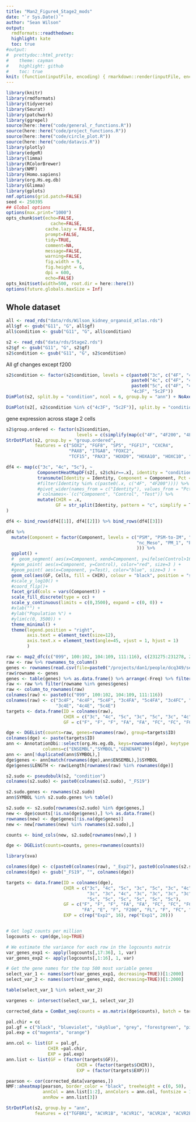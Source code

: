 ```yaml
---
title: "Man2_Figure4_Stage2_mods"
date: "`r Sys.Date()`"
author: "Sean Wilson"
output:
  rmdformats::readthedown:
  highlight: kate
  toc: true
#output:
#  prettydoc::html_pretty:
#    theme: cayman
#    highlight: github
#    toc: true
knit: (function(inputFile, encoding) { rmarkdown::render(inputFile, encoding = encoding, output_dir = here::here("docs/"))})
---
```


```r
library(knitr)
library(rmdformats)
library(tidyverse)
library(Seurat)
library(patchwork)
library(ggrepel)
source(here::here("code/general_r_functions.R"))
source(here::here("code/project_functions.R"))
source(here::here("code/circle_plot.R"))
source(here::here("code/datavis.R"))
library(plotly)
library(edgeR)
library(limma)
library(RColorBrewer)
library(NMF)
library(Homo.sapiens)
library(org.Hs.eg.db)
library(Glimma)
library(gplots)
nmf.options(grid.patch=FALSE)
seed <- 250395
## Global options
options(max.print="1000")
opts_chunk$set(echo=FALSE,
	             cache=FALSE,
               cache.lazy = FALSE,
               prompt=FALSE,
               tidy=TRUE,
               comment=NA,
               message=FALSE,
               warning=FALSE,
               fig.width = 9,
               fig.height = 6,
               dpi = 600,
               echo=FALSE)
opts_knit$set(width=500, root.dir = here::here())
options(future.globals.maxSize = Inf)

```



## Whole dataset


```r
all <- read_rds("data/rds/Wilson_kidney_organoid_atlas.rds")
all$gf <- gsub("G11", "G", all$gf)
all$condition <- gsub("G11", "G", all$condition)

s2 <- read_rds("data/rds/Stage2.rds")
s2$gf <- gsub("G11", "G", s2$gf)
s2$condition <- gsub("G11", "G", s2$condition)
```

All gf changes except f200

```r
s2$condition <- factor(s2$condition, levels = c(paste0("3c", c("4F", "4F200", "4FA", "4FC", "4FL", "4E")),
                                                paste0("4c", c("4F", "4F200", "4FA", "4FC", "4FL", "4E")),
                                                paste0("5c", c("4F", "4F200", "4FA", "4FC", "4FL", "4E")),
                                                "4c3F", "5c2F"))
DimPlot(s2, split.by = "condition", ncol = 6, group.by = "ann") + NoAxes()
```

```r
DimPlot(s2[, s2$condition %in% c("4c3F", "5c2F")], split.by = "condition", ncol = 1, group.by = "ann") + NoAxes()
```


gene expression across stage 2 cells

```r
s2$group.ordered <- factor(s2$condition, 
                           levels = c(simplify(map(c("4F", "4F200", "4FA", "4FC", "4FL", "4E"), ~paste0(c("3c", "4c", "5c"), .x))), "4c3F", "5c2F"))
StrDotPlot(s2, group.by = "group.ordered",
           features = c("SOX2", "FGF8", "SP5", "FGF17", "CXCR4",
                        "PAX8", "ITGA8", "FOXC2",
                        "TCF15", "PAX3", "HOXD9", "HOXA10", "HOXC10", "HOXD10", "HOXD11")) + coord_flip()

```


```r
df4 <- map(c("3c", "4c", "5c"), ~
            ComponentHeatMapDF(s2[, s2$chir==.x], identity = "condition", component = "ann") %>% 
            transmute(Identity = Identity, Component = Component, Pct = Pct, Cells = Cells) %>% 
            #filter(Identity %in% c(paste0(.x, c("4F", "4F200")))) %>% 
            #pivot_wider(names_from = c("Identity"), values_from = "Pct") %>% 
            #`colnames<-`(c("Component", "Control", "Test")) %>% 
            mutate(CHIR = .x,
                   GF = str_split(Identity, pattern = "c", simplify = T)[,2]) 
)

df4 <- bind_rows(df4[[1]], df4[[2]]) %>% bind_rows(df4[[3]])
```


```r
df4 %>% 
  mutate(Component = factor(Component, levels = c("PSM", "PSM-to-IM", "IM_1", "IM_2", "IM_3",
                                                  "nc_Meso", "PM_1", "PM_2", "NMP", "preNC"
                                                  ))) %>%
  ggplot() +
  #  geom_segment( aes(x=Component, xend=Component, y=ifelse(Control>16, 16, Control), yend=ifelse(Test>16, 16, Test)), color="black") +
  #geom_point( aes(x=Component, y=Control), color="red", size=3 ) +
  #geom_point( aes(x=Component, y=Test), color="blue", size=3 ) +
  geom_col(aes(GF, Cells, fill = CHIR), colour = "black", position = "stack", stat = "identity", width = 0.7) +
  #scale_y_log10() +
  #coord_flip()+
  facet_grid(cols = vars(Component)) +
  scale_fill_discrete(type = cc) +
  scale_y_continuous(limits = c(0,3500), expand = c(0, 0)) +
  #xlab("") +
  #ylab("Population %") +
  #ylim(c(0, 3500)) +
  theme_minimal() +
  theme(legend.position = "right",
        axis.text = element_text(size=12),
        axis.text.x = element_text(angle=45, vjust = 1, hjust = 1)
        )

```







```r
raw <- map2_dfc(c("099", 100:102, 104:109, 111:116), c(231275:231278, 231280:231285, 231287:231292), ~read.csv(file=paste0("/projects/dan1/people/dcq349/seq/run2/featureCounts/230519_A00692_0358_ML", .y, "_KL", .x, "_MAN-20230517_ILLStrmRNA_L000.counts.txt"), sep="\t", row.names = 1, skip = 1)[,6])
raw <- raw %>% rownames_to_column()
genes <- rownames(read.csv(file=paste0("/projects/dan1/people/dcq349/seq/run2/featureCounts/230519_A00692_0358_ML231275_KL099_MAN-20230517_ILLStrmRNA_L000.counts.txt"), sep="\t", row.names = 1, skip = 1)) %>% substr(1,15)
raw$rowname <- genes
genes <- table(genes) %>% as.data.frame() %>% arrange(-Freq) %>% filter(Freq==1)
raw <- raw %>% filter(rowname %in% genes$genes)
raw <- column_to_rownames(raw)
colnames(raw) <- paste0(c("099", 100:102, 104:109, 111:116))
colnames(raw) <- c("3c4F", "4c4F", "5c4F", "3c4FA", "5c4FA", "3c4FC", "4c4FC", "5c4FC", "3c4F200", "4c4F200", "3c4FL", "4c4FL", "5c4FL", 
                   "3c4E", "4c4E", "5c4E")
targets <- data.frame(ID = colnames(raw),
                      CHIR = c("3c", "4c", "5c", "3c", "5c", "3c", "4c", "5c", "3c", "4c", "3c", "4c", "5c", "3c", "4c", "5c"),
                      GF = c("F", "F", "F", "FA", "FA", "FC", "FC", "FC", "F200", "F200", "FL", "FL", "FL", "E", "E", "E"))

dge <- DGEList(counts=raw, genes=rownames(raw), group=targets$ID)
colnames(dge) <- paste(targets$ID)
ann <- AnnotationDbi::select(org.Hs.eg.db, keys=rownames(dge), keytype = "ENSEMBL", 
              columns=c("ENSEMBL","SYMBOL","GENENAME"))
ann <- ann[!duplicated(ann$SYMBOL),]
dge$genes <- ann[match(rownames(dge),ann$ENSEMBL),]$SYMBOL
dge$genes$LENGTH <- raw$Length[rownames(raw) %in% rownames(dge)]
```



```r
s2.sudo <- pseudobulk(s2, "condition")
colnames(s2.sudo) <- paste0(colnames(s2.sudo), "_FS19")

s2.sudo.genes <- rownames(s2.sudo)
ann$SYMBOL %in% s2.sudo.genes %>% table()

s2.sudo <- s2.sudo[rownames(s2.sudo) %in% dge$genes,]
new <- dge$counts[!is.na(dge$genes),] %>% as.data.frame()
rownames(new) <- dge$genes[!is.na(dge$genes)]
new <- new[rownames(new) %in% rownames(s2.sudo),]

counts <- bind_cols(new, s2.sudo[rownames(new),] )

dge <- DGEList(counts=counts, genes=rownames(counts))
```

```r
library(sva)

colnames(dge) <- c(paste0(colnames(raw), "_Exp2"), paste0(colnames(s2.sudo), "_Exp1"))
colnames(dge) <- gsub("_FS19", "", colnames(dge))

targets <- data.frame(ID = colnames(dge),
                      CHIR = c("3c", "4c", "5c", "3c", "5c", "3c", "4c", "5c", "3c", "4c", "3c", "4c", "5c", "3c", "4c", "5c",
                               "3c", "3c", "4c", "3c", "3c", "3c", "3c", "5c", "4c", "4c", "4c", "4c", "4c", "4c", 
                               "5c", "5c", "5c", "5c", "5c", "5c"),
                      GF = c("F", "F", "F", "FA", "FA", "FC", "FC", "FC", "F200", "F200", "FL", "FL", "FL", "E", "E", "E",
                             "FA", "E", "F", "F200", "FL", "F", "FC", "F", "E", "F200", "FL", "FA", "FC", "F", "E", "FC", "FA", "FL", "F200", "F"),
                      EXP = c(rep("Exp2", 16), rep("Exp1", 20)))


# Get log2 counts per million
logcounts <- cpm(dge,log=TRUE)

# We estimate the variance for each row in the logcounts matrix
var_genes_exp1 <- apply(logcounts[,17:36], 1, var)
var_genes_exp2 <- apply(logcounts[,1:16], 1, var)

# Get the gene names for the top 500 most variable genes
select_var_1 <- names(sort(var_genes_exp1, decreasing=TRUE))[1:2000]
select_var_2 <- names(sort(var_genes_exp2, decreasing=TRUE))[1:2000]

table(select_var_1 %in% select_var_2)

vargenes <- intersect(select_var_1, select_var_2)

corrected_data = ComBat_seq(counts = as.matrix(dge$counts), batch = targets$EXP)
```


```r
pal.chir = cc  
pal.gf = c("black", "blueviolet", "skyblue", "grey", "forestgreen", "pink")
pal.exp = c("magenta", "orange")
```

```r
ann.col <- list(GF = pal.gf,
                CHIR =pal.chir,
                EXP = pal.exp)
ann.list <- list(GF = (factor(targets$GF)),
                           CHIR = (factor(targets$CHIR)),
                           EXP = (factor(targets$EXP)))

```


```r
pearson <- cor(corrected_data[vargenes,])
NMF::aheatmap(pearson, border_color = "black", treeheight = c(0, 50),
              annCol = ann.list[1:2], annColors = ann.col, fontsize = 12, 
              annRow = ann.list[3])
```


```r
StrDotPlot(s2, group.by = "ann",
           features = c("TGFBR1", "ACVR1B", "ACVR1C", "ACVR2A", "ACVR2B"), dot.scale = 10)
```


